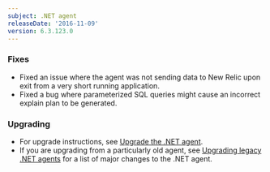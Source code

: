 ```yaml
---
subject: .NET agent
releaseDate: '2016-11-09'
version: 6.3.123.0
---
```


### Fixes

* Fixed an issue where the agent was not sending data to New Relic upon exit from a very short running application.
* Fixed a bug where parameterized SQL queries might cause an incorrect explain plan to be generated.

### Upgrading

* For upgrade instructions, see [Upgrade the .NET agent](/docs/agents/net-agent/installation-configuration/upgrade-net-agent#updating_net).
* If you are upgrading from a particularly old agent, see [Upgrading legacy .NET agents](/docs/agents/net-agent/troubleshooting/upgrading-legacy-net-agents) for a list of major changes to the .NET agent.
